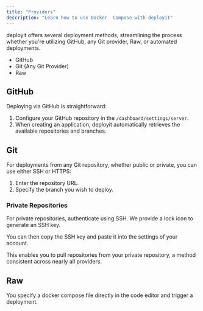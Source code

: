 ```yaml
---
title: "Providers"
description: "Learn how to use Docker  Compose with deployit"
---
```


deployit offers several deployment methods, streamlining the process whether you're utilizing GitHub, any Git provider, Raw, or automated deployments.

- GitHub
- Git (Any Git Provider)
- Raw

## GitHub

Deploying via GitHub is straightforward:

1. Configure your GitHub repository in the `/dashboard/settings/server`.
2. When creating an application, deployit automatically retrieves the available repositories and branches.

## Git

For deployments from any Git repository, whether public or private, you can use either SSH or HTTPS:

1. Enter the repository URL.
2. Specify the branch you wish to deploy.

### Private Repositories

For private repositories, authenticate using SSH. We provide a lock icon to generate an SSH key.

<ImageZoom src="/assets/deployit-ssh-compose.png" width={800} height={630} className="rounded-lg"/>

You can then copy the SSH key and paste it into the settings of your account.

<ImageZoom src="/assets/private-repository.png" width={800} height={630} className="rounded-lg"/>

This enables you to pull repositories from your private repository, a method consistent across nearly all providers.


## Raw

You specify a docker compose file directly in the code editor and trigger a deployment.